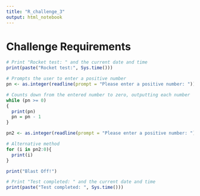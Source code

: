 ```yaml
---
title: "R_challenge_3"
output: html_notebook
---
```

# Challenge Requirements
<!-- Create a program that does the following: -->
<!-- Prints out "Rocket test: " and the current date and time -->
<!-- Prompts the user to enter a positive number -->
<!-- Counts down from the entered number to zero, outputting each number -->
<!-- Outputs "Blast Off!" -->
<!-- Outputs "Test completed: " and the current date and time -->

```r
# Print "Rocket test: " and the current date and time
print(paste("Rocket test:", Sys.time()))
```
```r
# Prompts the user to enter a positive number
pn <- as.integer(readline(prompt = "Please enter a positive number: "))

# Counts down from the entered number to zero, outputting each number
while (pn >= 0)
{
  print(pn)
  pn = pn - 1
}

pn2 <- as.integer(readline(prompt = "Please enter a positive number: "))

# Alternative method
for (i in pn2:0){
  print(i)
}

print("Blast Off!")
```

```r
# Print "Test completed: " and the current date and time
print(paste("Test completed: ", Sys.time()))
```


